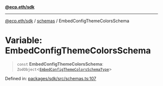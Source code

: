 [**@ecp.eth/sdk**](/sdk-reference/index.mdx)

***

[@ecp.eth/sdk](/sdk-reference/index.mdx) / [schemas](/sdk-reference/schemas/index.mdx) / EmbedConfigThemeColorsSchema

# Variable: EmbedConfigThemeColorsSchema

> `const` **EmbedConfigThemeColorsSchema**: `ZodObject`\<[`EmbedConfigThemeColorsSchemaType`](/sdk-reference/schemas/type-aliases/EmbedConfigThemeColorsSchemaType.mdx)\>

Defined in: [packages/sdk/src/schemas.ts:107](https://github.com/ecp-eth/comments-monorepo/blob/main/packages/sdk/src/schemas.ts#L107)

